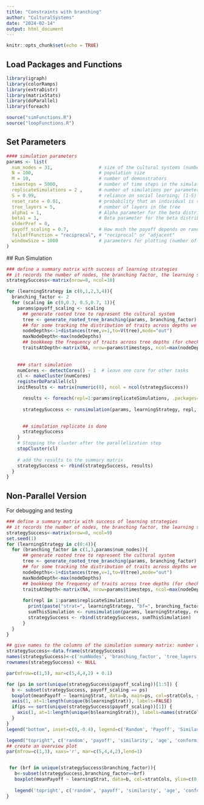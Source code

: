 ```yaml
---
title: "Constraints with branching"
author: "CulturalSystems"
date: "2024-02-14"
output: html_document
---
```


```r
knitr::opts_chunk$set(echo = TRUE)
```

## Load Packages and Functions

```r
library(igraph)
library(colorRamps)
library(extraDistr)
library(matrixStats)
library(doParallel)
library(foreach)

source("simFunctions.R")
source("loopFunctions.R")
```

## Set Parameters

```r
#### simulation parameters
params <- list(
  num_nodes = 31,                 # size of the cultural systems (number of nodes)
  N = 100,                        # population size
  M = 10,                         # number of demonstrators
  timesteps = 5000,               # number of time steps in the simulation
  replicateSimulations = 2 ,      # number of simulations per parameter setting
  S = 0.99,                       # reliance on social learning; (1-S) is innovation rate
  reset_rate = 0.01,              # probability that an individual is replaced by a naive individual
  tree_layers = 5,                # number of layers in the tree
  alpha1 = 1,                     # Alpha parameter for the beta distribution used to generate the tree
  beta1 = 1,                      # Beta parameter for the beta distribution used to generate the tree 
  olderPref = 0,
  payoff_scaling = 0.7,           # How much the payoff depends on randomness vs distance from the root node (0 for random, 1 for fully deterministic))
  falloffFunction = "reciprocal", # "reciprocal" or "adjacent" 
  windowSize = 1000               # parameters for plotting (number of time steps per printing event frequencies)
)


``` 



 ## Run Simulation

```r
### define a summary matrix with success of learning strategies
## it records the number of nodes, the branching factor, the learning strategy, the simulation replicates, and the mean payoff
strategySuccess<-matrix(nrow=0, ncol=10)

for (learningStrategy in c(0,1,2,3,4)){
  branching_factor <- 2
  for (scaling in c(0,0.3, 0.5,0.7, 1)){
    params$payoff_scaling <- scaling
      ## generate rooted tree to represent the cultural system
      tree <- generate_rooted_tree_branching(params, branching_factor)
      ## for some tracking the distribution of traits across depths we need to know the depth of each node			
      nodeDepths<-1+distances(tree,v=1,to=V(tree),mode="out")
      maxNodeDepth<-max(nodeDepths)
      ## bookkeep the frequency of traits across tree depths (for checking stability over time)
      traitsAtDepth<-matrix(NA, nrow=params$timesteps, ncol=max(nodeDepths))
      
    
    ### start simulation
    numCores <- detectCores() - 1  # leave one core for other tasks
    cl <- makeCluster(numCores)
    registerDoParallel(cl)
    initResults <- matrix(numeric(0), ncol = ncol(strategySuccess)) 

      results <- foreach(repl=1:params$replicateSimulations, .packages=c('igraph'), .combine='combineResults', .init=initResults) %dopar% {
 
      strategySuccess <- runsimulation(params, learningStrategy, repl, tree)

 
      ## simulation replicate is done
      strategySuccess
    }
    # Stopping the cluster after the parallelization step 
    stopCluster(cl)
     
    # add the results to the summary matrix
    strategySuccess <- rbind(strategySuccess, results)
  }
}
```
## Non-Parallel Version
For debugging and testing

```r
### define a summary matrix with success of learning strategies
## it records the number of nodes, the branching factor, the learning strategy, the simulation replicates, and the mean payoff
strategySuccess<-matrix(nrow=0, ncol=9)
set.seed(1)
for (learningStrategy in c(0:4)){
  for (branching_factor in c(1,3,params$num_nodes)){
      ## generate rooted tree to represent the cultural system
      tree <- generate_rooted_tree_branching(params, branching_factor)
      ## for some tracking the distribution of traits across depths we need to know the depth of each node			
      nodeDepths<-1+distances(tree,v=1,to=V(tree),mode="out")
      maxNodeDepth<-max(nodeDepths)
      ## bookkeep the frequency of traits across tree depths (for checking stability over time)
      traitsAtDepth<-matrix(NA, nrow=params$timesteps, ncol=max(nodeDepths))
      
      for(repl in 1:params$replicateSimulations){
        print(paste("strat=", learningStrategy, "bf=", branching_factor, "repl=", repl))
        sumThisSimulation <- runsimulation(params, learningStrategy, repl, tree)
        strategySuccess <- rbind(strategySuccess, sumThisSimulation)
      }
  }
}
```


```r
## give names to the columns of the simulation summary matrix: number of nodes, the branching factor, the learning strategy, the simulation replicates, and the mean payoff
strategySuccess<-data.frame(strategySuccess)
names(strategySuccess)<-c('numNodes', 'branching_factor', 'tree_layers', 'alpha', 'beta', 'learningStrat', 'olderPref', 'repl', 'payoff_scaling', 'meanPayoff')
rownames(strategySuccess) <- NULL

par(mfrow=c(1,5), mar=c(5,4,4,2) + 0.1)

for (ps in sort(unique(strategySuccess$payoff_scaling))[1:5]) {
  b <- subset(strategySuccess, payoff_scaling == ps)
  boxplot(meanPayoff ~ learningStrat, data=b, main=ps, col=stratCols, ylim=c(0,1.5), xaxt='n')
  axis(1, at=1:length(unique(b$learningStrat)), labels=FALSE)
  if(ps == sort(unique(strategySuccess$payoff_scaling))[1]) {
    axis(1, at=1:length(unique(b$learningStrat)), labels=names(stratCols), las=2)
  }
}
legend("bottom", inset=c(0,-0.4), legend=c('Random', 'Payoff', 'Similarity', 'Age', 'Conformity'), fill=stratCols, horiz=TRUE, xpd=NA)

legend("topright", c('random', 'payoff', 'similarity', 'age', 'conformity'), fill=stratCols)
## create an overview plot
par(mfrow=c(1,3), xaxs='r', mar=c(5,4,4,2),lend=1)


 for (brf in unique(strategySuccess$branching_factor)){
   b<-subset(strategySuccess,branching_factor==brf)
   boxplot(meanPayoff ~ learningStrat, data=b, col=stratCols, ylim=c(0,1.5))
  
   legend('topright', c('random', 'payoff', 'similarity', 'age', 'conformity'), col=stratCols, pch=15:19)
}

```


